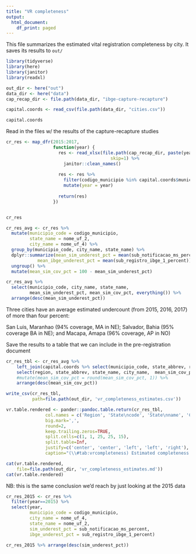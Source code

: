 ```yaml
---
title: "VR completeness"
output:
  html_document:
    df_print: paged
---
```


This file summarizes the estimated vital registration completeness by city.
It saves its results to `out/`

```r
library(tidyverse)
library(here)
library(janitor)
library(readxl)
```

```r
out_dir <- here("out") 
data_dir <- here("data") 
cap_recap_dir <- file.path(data_dir, "ibge-capture-recapture")
```

```r
capital.coords <- read_csv(file.path(data_dir, "cities.csv"))

capital.coords
```

Read in the files w/ the results of the capture-recapture studies

```r

cr_res <- map_dfr(2015:2017,
                  function(year) {
                    res <- read_xlsx(file.path(cap_recap_dir, paste(year), '02obitos', 'Tabela 2.2.xlsx'),
                                        skip=1) %>%
                      janitor::clean_names()
                    
                    res <- res %>%
                      filter(codigo_municipio %in% capital.coords$municipio_code) %>%
                      mutate(year = year)
                    
                    return(res)
                  })


cr_res
```


```r
cr_res_avg <- cr_res %>%
  mutate(municipio_code = codigo_municipio,
         state_name = nome_uf_2,
         city_name = nome_uf_4) %>%
  group_by(municipio_code, city_name, state_name) %>%
  dplyr::summarize(mean_sim_underest_pct = mean(sub_notificacao_ms_percent),
            mean_ibge_underest_pct = mean(sub_registro_ibge_1_percent)) %>%
  ungroup() %>%
  mutate(mean_sim_cov_pct = 100 - mean_sim_underest_pct)

cr_res_avg %>% 
  select(municipio_code, city_name, state_name, 
         mean_sim_underest_pct, mean_sim_cov_pct, everything()) %>%
  arrange(desc(mean_sim_underest_pct))
```

Three cities have an average estimated undercount (from 2015, 2016, 2017) of more
than four percent:

San Luis, Maranhao (94\% coverage, MA in NE);
Salvador, Bahia (95\% coverage BA in NE);
and Macapa, Amapa (96\% coverage, AP in NO)

Save the results to a table that we can include in the pre-registration document

```r
cr_res_tbl <- cr_res_avg %>%
    left_join(capital.coords %>% select(municipio_code, state_abbrev, region)) %>%
    select(region, state_abbrev, state_name, city_name,  mean_sim_cov_pct) %>%
    #mutate(mean_sim_cov_pct = round(mean_sim_cov_pct, 1)) %>%
    arrange(desc(mean_sim_cov_pct))

write_csv(cr_res_tbl,
          path=file.path(out_dir, 'vr_completeness_estimates.csv'))
```

```r
vr.table.rendered <- pander::pandoc.table.return(cr_res_tbl,
               col.names = c('Region', 'State\ncode', 'State\nname', 'City', 'Estimated\ncompleteness of\ndeath registration\n(%)'),
               big.mark=',',
               round=2,
               keep.trailing.zeros=TRUE,
               split.cells=c(1, 1, 25, 25, 15),
               split.table=Inf,
               justify=c('center', 'center', 'left', 'left', 'right'),
               caption="(\\#tab:vrcompleteness) Estimated completeness of death registration at all ages and for both sexes in each of the 27 cities in our sample.")

cat(vr.table.rendered,
    file=file.path(out_dir, 'vr_completeness_estimates.md'))
cat(vr.table.rendered)
```

NB: this is the same conclusion we'd reach by just looking at the 2015 data

```r
cr_res_2015 <- cr_res %>%
  filter(year==2015) %>%
  select(year,
         municipio_code = codigo_municipio,
         city_name = nome_uf_4,
         state_name = nome_uf_2,
         sim_underest_pct = sub_notificacao_ms_percent,
         ibge_underest_pct = sub_registro_ibge_1_percent)

cr_res_2015 %>% arrange(desc(sim_underest_pct))
```


